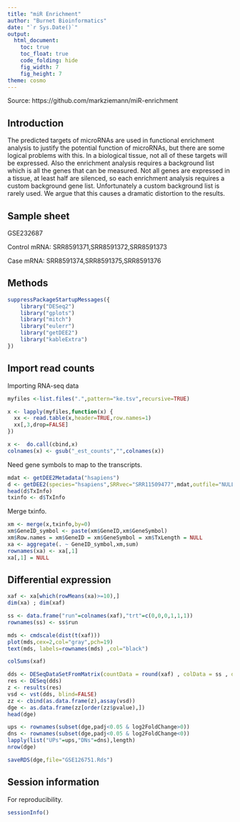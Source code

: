 ```yaml
---
title: "miR Enrichment"
author: "Burnet Bioinformatics"
date: "`r Sys.Date()`"
output:
  html_document:
    toc: true
    toc_float: true
    code_folding: hide
    fig_width: 7
    fig_height: 7
theme: cosmo
---
```


Source: https://github.com/markziemann/miR-enrichment

## Introduction

The predicted targets of microRNAs are used in functional enrichment analysis to justify the
potential function of microRNAs, but there are some logical problems with this.
In a biological tissue, not all of these targets will be expressed.
Also the enrichment analysis requires a background list which is all the genes that can be
measured.
Not all genes are expressed in a tissue, at least half are silenced, so each enrichment
analysis requires a custom background gene list.
Unfortunately a custom background list is rarely used.
We argue that this causes a dramatic distortion to the results.

## Sample sheet

GSE232687

Control mRNA: SRR8591371,SRR8591372,SRR8591373

Case mRNA: SRR8591374,SRR8591375,SRR8591376

## Methods


```r

suppressPackageStartupMessages({
    library("DESeq2")
    library("gplots")
    library("mitch")
    library("eulerr")
    library("getDEE2")
    library("kableExtra")
})

```

## Import read counts

Importing RNA-seq data

```r

myfiles <-list.files(".",pattern="ke.tsv",recursive=TRUE)

x <- lapply(myfiles,function(x) {
  xx <- read.table(x,header=TRUE,row.names=1)
  xx[,3,drop=FALSE]
})

x <-  do.call(cbind,x)
colnames(x) <- gsub("_est_counts","",colnames(x))

```

Need gene symbols to map to the transcripts.

```r

mdat <- getDEE2Metadata("hsapiens")
d <- getDEE2(species="hsapiens",SRRvec="SRR11509477",mdat,outfile="NULL",counts="GeneCounts",legacy=TRUE)
head(d$TxInfo)
txinfo <- d$TxInfo

```

Merge txinfo.

```r

xm <- merge(x,txinfo,by=0)
xm$GeneID_symbol <- paste(xm$GeneID,xm$GeneSymbol)
xm$Row.names = xm$GeneID = xm$GeneSymbol = xm$TxLength = NULL
xa <- aggregate(. ~ GeneID_symbol,xm,sum)
rownames(xa) <- xa[,1]
xa[,1] = NULL

```

## Differential expression

```r

xaf <- xa[which(rowMeans(xa)>=10),]
dim(xa) ; dim(xaf)

ss <- data.frame("run"=colnames(xaf),"trt"=c(0,0,0,1,1,1))
rownames(ss) <- ss$run

mds <- cmdscale(dist(t(xaf)))
plot(mds,cex=2,col="gray",pch=19)
text(mds, labels=rownames(mds) ,col="black")

colSums(xaf)

dds <- DESeqDataSetFromMatrix(countData = round(xaf) , colData = ss , design = ~ trt )
res <- DESeq(dds)
z <- results(res)
vsd <- vst(dds, blind=FALSE)
zz <- cbind(as.data.frame(z),assay(vsd))
dge <- as.data.frame(zz[order(zz$pvalue),])
head(dge)

ups <- rownames(subset(dge,padj<0.05 & log2FoldChange>0))
dns <- rownames(subset(dge,padj<0.05 & log2FoldChange<0))
lapply(list("UPs"=ups,"DNs"=dns),length)
nrow(dge)

saveRDS(dge,file="GSE126751.Rds")

```

## Session information

For reproducibility.

```r

sessionInfo()

```
